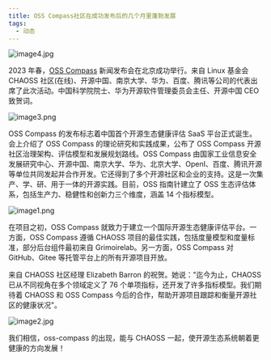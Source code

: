 ```yaml
---
title: OSS Compass社区在成功发布后的几个月里蓬勃发展
tags:
  - 动态
---
```


![image4.jpg](media/launch.jpg)

2023 年春，[OSS Compass](https://oss-compass.org) 新闻发布会在北京成功举行。来自 Linux 基金会 CHAOSS 社区(在线)、开源中国、南京大学、华为、百度、腾讯等公司的代表出席了此次活动。中国科学院院士、华为开源软件管理委员会主任、开源中国 CEO 致贺词。

<!--truncate-->

![image3.png](media/index.png)

OSS Compass 的发布标志着中国首个开源生态健康评估 SaaS 平台正式诞生。会上介绍了 OSS Compass 的理论研究和实践成果，公布了 OSS Compass 开源社区治理架构、评估模型和发展规划路线。OSS Compass 由国家工业信息安全发展研究中心、开源中国、南京大学、华为、北京大学、OpenI、百度、腾讯开源等单位共同发起并合作开发。它还得到了多个开源社区和企业的支持。这是一次集产、学、研、用于一体的开源实践。目前，OSS 指南针建立了 OSS 生态评估体系，包括生产力、稳健性和创新力三个维度，涵盖 14 个指标模型。

![image1.png](media/ecosystem.png)

在项目之初，OSS Compass 就致力于建立一个国际开源生态健康评估平台。一方面，OSS Compass 遵循 CHAOSS 项目的最佳实践，包括度量模型和度量标准，部分后台组件最初来自 Grimoirelab。另一方面，OSS Compass 对 GitHub、Gitee 等托管平台上的所有开源项目开放。

来自 CHAOSS 社区经理 Elizabeth Barron 的祝贺。她说："迄今为止，CHAOSS 已从不同视角在多个领域定义了 76 个单项指标，还开发了许多指标模型。我们期待着 CHAOSS 和 OSS Compass 今后的合作，帮助开源项目跟踪和衡量开源社区的健康状况"。

![image2.jpg](media/elizabeth.jpg)

我们相信，oss-compass 的出现，能与 CHAOSS 一起，使开源生态系统朝着更健康的方向发展！

[oss-compass]: https://oss-compass.org
